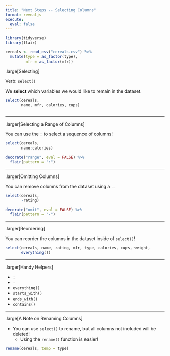 ```yaml
---
title: "Next Steps -- Selecting Columns"
format: revealjs
execute: 
  eval: false
---
```


```r
library(tidyverse)
library(flair)

cereals <- read_csv("cereals.csv") %>% 
  mutate(type = as_factor(type), 
         mfr = as_factor(mfr))
```

.large\[Selecting\]

Verb: `select()`

We **select** which variables we would like to remain in the dataset.

```r
select(cereals, 
       name, mfr, calories, cups)
       
```

------------------------------------------------------------------------

.larger\[Selecting a Range of Columns\]

You can use the `:` to select a sequence of columns!

```r
select(cereals, 
       name:calories)
```

```r
decorate("range", eval = FALSE) %>% 
  flair(pattern = ":")
```

------------------------------------------------------------------------

.larger\[Omitting Columns\]

You can remove columns from the dataset using a `-`.

```r
select(cereals, 
       -rating)
```

```r
decorate("omit", eval = FALSE) %>% 
  flair(pattern = "-")
```

------------------------------------------------------------------------

.larger\[Reordering\]

You can reorder the columns in the dataset inside of `select()`!

```r
select(cereals, name, rating, mfr, type, calories, cups, weight, 
       everything())
```

------------------------------------------------------------------------

.larger\[Handy Helpers\]

-   `:`
-   `-`
-   `everything()`
-   `starts_with()`
-   `ends_with()`
-   `contains()`

------------------------------------------------------------------------

.large\[A Note on Renaming Columns\]

-   You can use `select()` to rename, but all columns not included will be deleted!
    -   Using the `rename()` function is easier!

```r
rename(cereals, temp = type)
```
